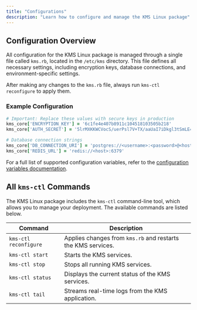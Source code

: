 ```yaml
---
title: "Configurations"
description: "Learn how to configure and manage the KMS Linux package"
---
```


## Configuration Overview

All configuration for the KMS Linux package is managed through a single file called `kms.rb`, located in the `/etc/kms` directory. 
This file defines all necessary settings, including encryption keys, database connections, and environment-specific settings.

<Info> After making any changes to the `kms.rb` file, always run `kms-ctl reconfigure` to apply them. </Info>

### Example Configuration

```ruby kms.rb
# Important: Replace these values with secure keys in production
kms_core['ENCRYPTION_KEY'] = '6c1fe4e407b8911c104518103505b218'
kms_core['AUTH_SECRET'] = '5lrMXKKWCVocS/uerPsl7V+TX/aaUaI7iDkgl3tSmLE='

# Database connection strings
kms_core['DB_CONNECTION_URI'] = 'postgres://<username>:<password>@<host>:5432/<database>'
kms_core['REDIS_URL'] = 'redis://<host>:6379'
```

For a full list of supported configuration variables, refer to the [configuration variables documentation](/self-hosting/configuration/envars).

## All `kms-ctl` Commands

The KMS Linux package includes the `kms-ctl` command-line tool, which allows you to manage your deployment. 
The available commands are listed below.

| Command                      | Description                                                                 |
|-----------------------------|-----------------------------------------------------------------------------|
| `kms-ctl reconfigure` | Applies changes from `kms.rb` and restarts the KMS services.   |
| `kms-ctl start`       | Starts the KMS services.                                             |
| `kms-ctl stop`        | Stops all running KMS services.                                      |
| `kms-ctl status`      | Displays the current status of the KMS services.                     |
| `kms-ctl tail`        | Streams real-time logs from the KMS application.                     |
